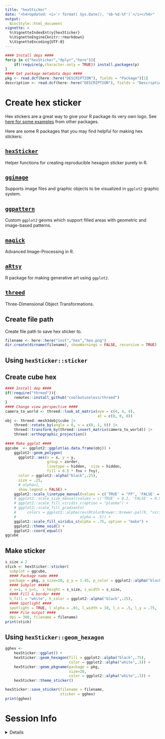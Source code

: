 ```yaml
---
title: "hexSticker"
date: "<h4>Updated: <i>`r format( Sys.Date(), '%b-%d-%Y')`</i></h4>"
output:
  BiocStyle::html_document
vignette: >
  %\VignetteIndexEntry{hexSticker}
  %\VignetteEngine{knitr::rmarkdown}
  %\VignetteEncoding{UTF-8}
---
```


```r
#### Install deps ####
for(p in c("hexSticker","dplyr","here")){
    if(!require(p,character.only = TRUE)) install.packages(p)     
}
#### Get package metadata deps ####
pkg <- read.dcf(here::here("DESCRIPTION"), fields = "Package")[1]
description <- read.dcf(here::here("DESCRIPTION"), fields = "Description")[1]
```

# Create hex sticker

Hex stickers are a great way to give your R package its very own logo. 
See [here for some examples](http://hexb.in/) from other packages. 

Here are some R packages that you may find helpful for making hex stickers:

## [`hexSticker`](https://github.com/GuangchuangYu/hexSticker)  
Helper functions for creating reproducible hexagon sticker purely in R.

## [`ggimage`](https://github.com/GuangchuangYu/ggimage) 
Supports image files and graphic objects to be visualized in `ggplot2` graphic system.

## [`ggpattern`](https://coolbutuseless.github.io/package/ggpattern/)
Custom `ggplot2` geoms which support filled areas with geometric and image-based patterns.

## [`magick`](https://cran.r-project.org/web/packages/magick/vignettes/intro.html)
Advanced Image-Processing in R.

## [`aRtsy`](https://github.com/koenderks/aRtsy)
R package for making generative art using `ggplot2`.

## [`threed`](https://github.com/coolbutuseless/threed)
Three-Dimensional Object Transformations.

## Create file path

Create file path to save hex sticker to.

```r
filename <- here::here("inst","hex","hex.png")
dir.create(dirname(filename), showWarnings = FALSE, recursive = TRUE)
```


## Using `hexSticker::sticker`
## Create cube hex

```r
#### Install dep ####
if(!require("threed")){
    remotes::install_github("coolbutuseless/threed")
}
#### Change view perspective ####
camera_to_world <- threed::look_at_matrix(eye = c(4, 4, 4), 
                                          at = c(0, 0, 0)) 
obj <- threed::mesh3dobj$cube |>
    threed::rotate_by(angle = 0, v = c(0, 1, 0)) |>
    threed::transform_by(threed::invert_matrix(camera_to_world)) |>
    threed::orthographic_projection()
    
#### Make ggplot ####
ggcube  <- ggplot2::ggplot(as.data.frame(obj)) + 
    ggplot2::geom_polygon(
      ggplot2::aes(x = x, y = y, 
                   group = zorder, 
                   linetype = hidden,  size = hidden,
                   fill = 0.5 * fnx + fny), 
      color = ggplot2::alpha("black",.25),
      size = .25, 
      # alpha=1,
      show.legend = FALSE) +
    ggplot2::scale_linetype_manual(values = c('TRUE' = "FF", 'FALSE' = 'solid')) +
    # ggplot2::scale_size_manual(values = c('TRUE' = 0.2, 'FALSE' = 0.5)) +
    # ggplot2::scale_fill_viridis_c(option = "plasma") + 
    # ggplot2::scale_fill_gradientn(
    #     colors = ggplot2::alpha(rev(RColorBrewer::brewer.pal(9, "viridis")), 
    #                             alpha = .5)) + 
    ggplot2::scale_fill_viridis_c(alpha = .75, option = "mako") +
    ggplot2::theme_void() + 
    ggplot2::coord_equal()
ggcube
```

## Make sticker 

```r
s_size = 2
stick <- hexSticker::sticker( 
  subplot = ggcube,
  #### Package name ####
  package = pkg, p_size=20, p_y = 1.45, p_color = ggplot2::alpha("black",.5),
  #### Subplot #####
  s_x=1, s_y=1,  s_height = s_size, s_width = s_size,
  #### Fill & border ####
  h_fill = "white", h_color = ggplot2::alpha("black",.25),
  #### Spotlight ####
  spotlight = TRUE, l_alpha = .01, l_width = 10, l_x = .5, l_y = .75,
  #### File output ####
  dpi = 300, filename = filename)
print(stick)
```


## Using `hexSticker::geom_hexagon`

```r
gghex <- 
    hexSticker::ggplot() +
    hexSticker::geom_hexagon(fill = ggplot2::alpha("black",.75), 
                             color = ggplot2::alpha("white",.5)) +
    hexSticker::geom_pkgname(package = pkg, 
                             size=20, 
                             color = ggplot2::alpha("white",.5)) +
    hexSticker::theme_sticker()  

hexSticker::save_sticker(filename = filename,
                         sticker = gghex)
print(gghex)
```


# Session Info 

<details> 

```r
utils::sessionInfo()
```

</details>  
